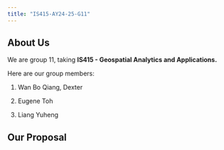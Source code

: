 ```yaml
---
title: "IS415-AY24-25-G11"
---
```


## About Us

We are group 11, taking **IS415 - Geospatial Analytics and Applications.**

Here are our group members:

1.  Wan Bo Qiang, Dexter

2.  Eugene Toh

3.  Liang Yuheng

## Our Proposal
